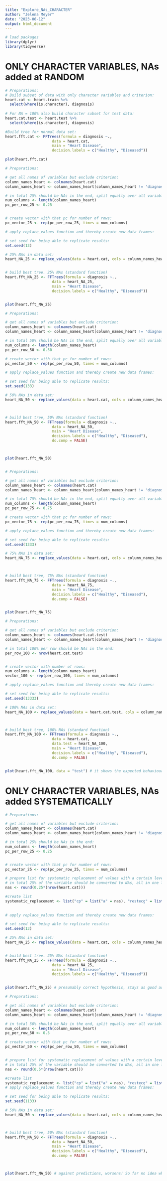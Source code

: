 ```yaml
---
title: "Explore_NAs_CHARACTER"
author: "Jelena Meyer"
date: "2023-06-12"
output: html_document
---
```

```r
# load packages
library(dplyr)
library(tidyverse)

```

# ONLY CHARACTER VARIABLES, NAs added at RANDOM

```r
# Preparations:
# Build subset of data with only character variables and criterion: 
heart.cat <- heart.train %>%
  select(where(is.character), diagnosis)
 
# For NA = 100% also build character subset for test data: 
heart.cat.test <- heart.test %>%
  select(where(is.character), diagnosis)

```



```r

#Build tree for normal data set:
heart.fft.cat <- FFTrees(formula = diagnosis ~.,
                     data = heart.cat,
                     main = "Heart Disease",
                     decision.labels = c("Healthy", "Diseased"))

plot(heart.fft.cat)

```

```r

# Preparations:

# get all names of variables but exclude criterion: 
column_names_heart <- colnames(heart.cat)
column_names_heart <- column_names_heart[column_names_heart != 'diagnosis']

# in total 25% should be NAs in the end, split equally over all variables: 
num_columns <- length(column_names_heart)
pc_per_row_25 <- 0.25


# create vector with that pc for number of rows:
pc_vector_25 <- rep(pc_per_row_25, times = num_columns)

# apply replace_values function and thereby create new data frames:

# set seed for being able to replicate results:
set.seed(13)

# 25% NAs in data set:
heart_NA_25 <- replace_values(data = heart.cat, cols = column_names_heart, amount = pc_vector_25)


# build best tree. 25% NAs (standard function)
heart.fft_NA_25 <- FFTrees(formula = diagnosis ~.,
                     data = heart_NA_25,
                     main = "Heart Disease",
                     decision.labels = c("Healthy", "Diseased"))


plot(heart.fft_NA_25)


```




```r

# Preparations:

# get all names of variables but exclude criterion: 
column_names_heart <- colnames(heart.cat)
column_names_heart <- column_names_heart[column_names_heart != 'diagnosis']

# in total 50% should be NAs in the end, split equally over all variables: 
num_columns <- length(column_names_heart)
pc_per_row_50 <- 0.50

# create vector with that pc for number of rows:
pc_vector_50 <- rep(pc_per_row_50, times = num_columns)

# apply replace_values function and thereby create new data frames:

# set seed for being able to replicate results:
set.seed(133)

# 50% NAs in data set:
heart_NA_50 <- replace_values(data = heart.cat, cols = column_names_heart, amount = pc_vector_50)



# build best tree, 50% NAs (standard function)
heart.fft_NA_50 <- FFTrees(formula = diagnosis ~.,
                     data = heart_NA_50,
                     main = "Heart Disease",
                     decision.labels = c("Healthy", "Diseased"),
                     do.comp = FALSE)



plot(heart.fft_NA_50)



```



```r

# Preparations:

# get all names of variables but exclude criterion: 
column_names_heart <- colnames(heart.cat)
column_names_heart <- column_names_heart[column_names_heart != 'diagnosis']

# in total 75% should be NAs in the end, split equally over all variables: 
num_columns <- length(column_names_heart)
pc_per_row_75 <- 0.75

# create vector with that pc for number of rows:
pc_vector_75 <- rep(pc_per_row_75, times = num_columns)

# apply replace_values function and thereby create new data frames:

# set seed for being able to replicate results:
set.seed(1333)

# 75% NAs in data set:
heart_NA_75 <- replace_values(data = heart.cat, cols = column_names_heart, amount = pc_vector_75)



# build best tree, 75% NAs (standard function)
heart.fft_NA_75 <- FFTrees(formula = diagnosis ~.,
                     data = heart_NA_75,
                     main = "Heart Disease",
                     decision.labels = c("Healthy", "Diseased"),
                     do.comp = FALSE)


plot(heart.fft_NA_75)


```


```r

# Preparations:

# get all names of variables but exclude criterion: 
column_names_heart <- colnames(heart.cat.test)
column_names_heart <- column_names_heart[column_names_heart != 'diagnosis']

# in total 100% per row should be NAs in the end: 
per_row_100 <- nrow(heart.cat.test)


# create vector with number of rows:
num_columns <- length(column_names_heart)
vector_100 <- rep(per_row_100, times = num_columns)

# apply replace_values function and thereby create new data frames:

# set seed for being able to replicate results:
set.seed(13333)

# 100% NAs in data set:
heart_NA_100 <- replace_values(data = heart.cat.test, cols = column_names_heart, amount = vector_100)



# build best tree, 100% NAs (standard function)
heart.fft_NA_100 <- FFTrees(formula = diagnosis ~.,
                     data = heart.cat,
                     data.test = heart_NA_100,
                     main = "Heart Disease",
                     decision.labels = c("Healthy", "Diseased"),
                     do.comp = FALSE)


plot(heart.fft_NA_100, data = "test") # it shows the expected behaviour.


```


# ONLY CHARACTER VARIABLES, NAs added SYSTEMATICALLY


```r

# Preparations: 

# get all names of variables but exclude criterion: 
column_names_heart <- colnames(heart.cat)
column_names_heart <- column_names_heart[column_names_heart != 'diagnosis']

# in total 25% should be NAs in the end: 
num_columns <- length(column_names_heart)
pc_per_row_25 <- 0.25


# create vector with that pc for number of rows:
pc_vector_25 <- rep(pc_per_row_25, times = num_columns)

# prepare list for systematic replacement of values with a certain level:
# in total 25% of the variable should be converted to NAs, all in one level:
nas <- round(0.25*(nrow(heart.cat)))

#create list
systematic_replacement <- list("cp" = list("a" = nas), "restecg" = list("normal" = nas), "slope" = list("up" = nas), "thal" = list("normal" = nas))
  
  
# apply replace_values function and thereby create new data frames:

# set seed for being able to replicate results:
set.seed(13)

# 25% NAs in data set:
heart_NA_25 <- replace_values(data = heart.cat, cols = column_names_heart, amount = pc_vector_25, levels_amount = systematic_replacement)


# build best tree. 25% NAs (standard function)
heart.fft_NA_25 <- FFTrees(formula = diagnosis ~.,
                     data = heart_NA_25,
                     main = "Heart Disease",
                     decision.labels = c("Healthy", "Diseased"))


plot(heart.fft_NA_25) # presumably correct hypothesis, stays as good as without NAs.


```


```r

# Preparations:

# get all names of variables but exclude criterion: 
column_names_heart <- colnames(heart.cat)
column_names_heart <- column_names_heart[column_names_heart != 'diagnosis']

# in total 50% should be NAs in the end, split equally over all variables: 
num_columns <- length(column_names_heart)
pc_per_row_50 <- 0.5

# create vector with that pc for number of rows:
pc_vector_50 <- rep(pc_per_row_50, times = num_columns)


# prepare list for systematic replacement of values with a certain level:
# in total 25% of the variable should be converted to NAs, all in one level:
nas <- round(0.5*(nrow(heart.cat)))

#create list
systematic_replacement <- list("cp" = list("a" = nas), "restecg" = list("normal" = nas), "slope" = list("up" = nas), "thal" = list("normal" = nas))
# apply replace_values function and thereby create new data frames:

# set seed for being able to replicate results:
set.seed(1133)

# 50% NAs in data set:
heart_NA_50 <- replace_values(data = heart.cat, cols = column_names_heart, amount = pc_vector_50)



# build best tree, 50% NAs (standard function)
heart.fft_NA_50 <- FFTrees(formula = diagnosis ~.,
                     data = heart_NA_50,
                     main = "Heart Disease",
                     decision.labels = c("Healthy", "Diseased"),
                     do.comp = FALSE)



plot(heart.fft_NA_50) # against predictions, worsens! So far no idea why it constructs another tree and therefore shows a weaker performance!



```

